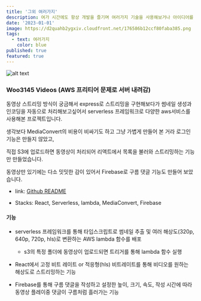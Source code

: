 ```yaml
---
title: '그외 여러가지'
description: 여가 시간에도 항상 개발을 즐기며 여러가지 기술을 사용해보거나 아이디어를 만들며 시간을 보냅니다.
date: '2023-01-01'
image: https://d2quahb2ygxiv.cloudfront.net/176586b12ccf80faba385.png
tags:
  - text: 여러가지
    color: blue
published: true
featured: true
---
```


![alt text](https://d2quahb2ygxiv.cloudfront.net/76586b12ccf80faba3850.png?width=500&height=300)

### Woo3145 Videos (AWS 프리티어 문제로 서버 내려감)

동영상 스트리밍 방식이 궁금해서 express로 스트리밍을 구현해보다가 썸네일 생성과 인코딩을 자동으로 처리해보고싶어서 serverless 프레임워크로 다양한 aws서비스를 사용해본 프로젝트입니다.

생각보다 MediaConvert의 비용이 비싸기도 하고 그냥 가볍게 만들어 본 거라 로그인 기능은 만들지 않았고,

직접 S3에 업로드하면 동영상이 처리되어 리액트에서 목록을 불러와 스트리밍하는 기능만 만들었습니다.

동영상만 있기에는 다소 밋밋한 감이 있어서 Firebase로 구름 댓글 기능도 만들어 보았습니다.

- link: [Github README](https://github.com/woo3145/video-streaming-app)

- Stacks: React, Serverless, lambda, MediaConvert, Firebase

#### 기능

- serverless 프레임워크를 통해 타입스크립트로 썸네일 추출 및 여러 해상도(320p, 640p, 720p, hls)로 변환하는 AWS lambda 함수를 배포

  - s3의 특정 폴더에 동영상이 업로드되면 트리거를 통해 lambda 함수 실행

- React에서 고정 비트 레이트 or 적응형(hls) 비트레이트를 통해 비디오를 원하는 해상도로 스트리밍하는 기능

- Firebase를 통해 구름 댓글을 작성하고 설정한 높이, 크기, 속도, 작성 시간에 따라 동영상 플레이중 댓글이 구름처럼 흘러가는 기능
